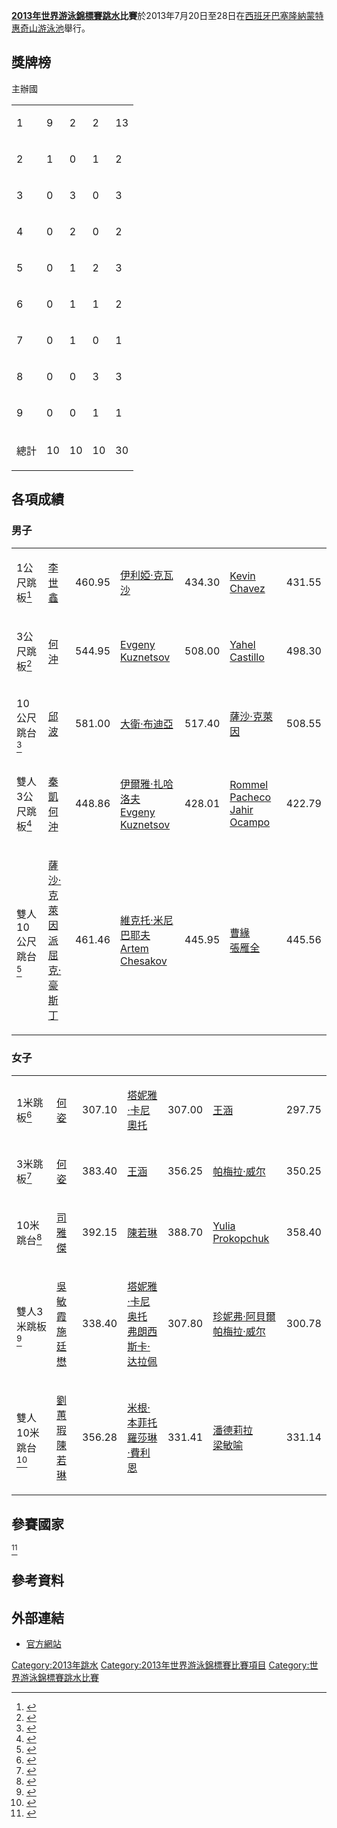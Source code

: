 {{main|2013年世界游泳錦標賽}}
'''[[2013年世界游泳錦標賽|2013年世界游泳錦標賽]][[跳水|跳水]]比賽'''於2013年7月20日至28日在[[西班牙|西班牙]][[巴塞隆納|巴塞隆納]][[蒙特惠奇山游泳池|蒙特惠奇山游泳池]]舉行。

==獎牌榜==
<!--do not remove the "*", per WP:ACCESS-->
{{colorbox|#ccccff| <nowiki>*</nowiki> }} 主辦國
{| {{RankedMedalTable|class=wikitable sortable}}
|-
|1||align=left|{{flaglink|CHN|2013年世界游泳錦標賽}}||9||2||2||13
|-
|2||align=left|{{flaglink|GER|2013年世界游泳錦標賽}}||1||0||1||2
|-
|3||align=left|{{flaglink|RUS|2013年世界游泳錦標賽}}||0||3||0||3
|-
|4||align=left|{{flaglink|ITA|2013年世界游泳錦標賽}}||0||2||0||2
|-
|5||align=left|{{flaglink|CAN|2013年世界游泳錦標賽}}||0||1||2||3
|-
|6||align=left|{{flaglink|UKR|2013年世界游泳錦標賽}}||0||1||1||2
|-
|7||align=left|{{flaglink|USA|2013年世界游泳錦標賽}}||0||1||0||1
|-
|8||align=left|{{flaglink|MEX|2013年世界游泳錦標賽}}||0||0||3||3
|-
|9||align=left|{{flaglink|MAS|2013年世界游泳錦標賽}}||0||0||1||1
|-
!colspan=2| 總計 || 10 || 10 || 10 || 30
|}

==各項成績==
===男子===
{| {{MedalistTable|type=項目|columns=2}}
|-
| 1公尺跳板<ref>{{Cite web |url=http://www.omegatiming.com/File/Download?id=00010D0106000003FFFFFFFFFFFFFF03 |title=Men's 1 metre springboard Results |accessdate=2013-07-23 |archive-date=2020-06-04 |archive-url=https://web.archive.org/web/20200604023050/https://www.omegatiming.com/File/Download?id=00010D0106000003FFFFFFFFFFFFFF03 |dead-url=no }}</ref>
| [[李世鑫|李世鑫]]<br />''{{flaglink|CHN|2013年世界游泳錦標賽}}'' || 460.95
| [[伊利婭·克瓦沙|伊利婭·克瓦沙]]<br />''{{flaglink|UKR|2013年世界游泳錦標賽}}'' || 434.30
| [[Kevin_Chavez|Kevin Chavez]]<br />''{{flaglink|MEX|2013年世界游泳錦標賽}}'' || 431.55
|-
| 3公尺跳板<ref>{{Cite web |url=http://omegatiming.com/File/Download?id=00010D0106000103FFFFFFFFFFFFFF03 |title=Men's 3 metres springboard Results |access-date=2013-07-29 |archive-url=https://web.archive.org/web/20150924133631/http://www.omegatiming.com/File/Download?id=00010D0106000103FFFFFFFFFFFFFF03 |archive-date=2015-09-24 |dead-url=yes }}</ref>
| [[何沖|何沖]]<br />''{{flaglink|CHN|2013年世界游泳錦標賽}}'' || 544.95
| [[Evgeny_Kuznetsov|Evgeny Kuznetsov]]<br />''{{flaglink|RUS|2013年世界游泳錦標賽}}'' || 508.00
| [[Yahel_Castillo|Yahel Castillo]]<br />''{{flaglink|MEX|2013年世界游泳錦標賽}}'' || 498.30
|-
| 10公尺跳台<ref>{{Cite web |url=http://omegatiming.com/File/Download?id=00010D0106000203FFFFFFFFFFFFFF03 |title=Men's 10 metres springboard Results |access-date=2013-07-29 |archive-url=https://web.archive.org/web/20150924133640/http://www.omegatiming.com/File/Download?id=00010D0106000203FFFFFFFFFFFFFF03 |archive-date=2015-09-24 |dead-url=yes }}</ref>
| [[邱波|邱波]]<br />''{{flaglink|CHN|2013年世界游泳錦標賽}}'' || 581.00 
| [[大衛·布迪亞|大衛·布迪亞]]<br />''{{flaglink|USA|2013年世界游泳錦標賽}}'' || 517.40
| [[薩沙·克萊因|薩沙·克萊因]]<br />''{{flaglink|GER|2013年世界游泳錦標賽}}'' || 508.55 
|-
| 雙人3公尺跳板<ref>{{Cite web |url=http://www.omegatiming.com/File/Download?id=00010D0106000403FFFFFFFFFFFFFF03 |title=Men's 3 m synchro springboard Results |accessdate=2013-07-24 |archive-date=2020-06-04 |archive-url=https://web.archive.org/web/20200604023104/https://www.omegatiming.com/File/Download?id=00010D0106000403FFFFFFFFFFFFFF03 |dead-url=no }}</ref>
|[[秦凱|秦凱]]<br>[[何沖|何沖]]<br />''{{flaglink|CHN|2013年世界游泳錦標賽}}'' || 448.86
|[[伊爾雅·扎哈洛夫|伊爾雅·扎哈洛夫]]<br>[[Evgeny_Kuznetsov_(diver)|Evgeny Kuznetsov]]<br />''{{flaglink|RUS|2013年世界游泳錦標賽}}'' || 428.01
|[[Rommel_Pacheco|Rommel Pacheco]]<br>[[Jahir_Ocampo|Jahir Ocampo]]<br />''{{flaglink|MEX|2013年世界游泳錦標賽}}'' || 422.79
|-
| 雙人10公尺跳台<ref>{{Cite web |url=http://www.omegatiming.com/File/Download?id=00010D0106000503FFFFFFFFFFFFFF03 |title=Men's synchronized 10 metre platform Results |accessdate=2013-07-23 |archive-date=2020-06-04 |archive-url=https://web.archive.org/web/20200604023108/https://www.omegatiming.com/File/Download?id=00010D0106000503FFFFFFFFFFFFFF03 |dead-url=no }}</ref>
|[[薩沙·克萊因|薩沙·克萊因]]<br>[[派屈克·豪斯丁|派屈克·豪斯丁]]<br />''{{flaglink|GER|2013年世界游泳錦標賽}}'' || 461.46
|[[維克托·米尼巴耶夫|維克托·米尼巴耶夫]]<br>[[Artem_Chesakov|Artem Chesakov]]<br />''{{flaglink|RUS|2013年世界游泳錦標賽}}'' || 445.95
|[[曹緣|曹緣]]<br>[[張雁全|張雁全]]<br />''{{flaglink|CHN|2013年世界游泳錦標賽}}'' || 445.56
|}

===女子===
{| {{MedalistTable|type=項目|columns=2}}
|-
| 1米跳板<ref>{{Cite web |url=http://www.omegatiming.com/File/Download?id=00010D0106010003FFFFFFFFFFFFFF03 |title=Women's 1 metre springboard Results |accessdate=2013-07-24 |archive-date=2020-06-04 |archive-url=https://web.archive.org/web/20200604023113/https://www.omegatiming.com/File/Download?id=00010D0106010003FFFFFFFFFFFFFF03 |dead-url=no }}</ref>
|{{flagicon|CHN}} [[何姿|何姿]]|| 307.10
|{{flagicon|ITA}} [[塔妮雅·卡尼奧托|塔妮雅·卡尼奧托]] || 307.00
|{{flagicon|CHN}} [[王涵|王涵]]|| 297.75
|-
| 3米跳板<ref>{{Cite web |url=http://omegatiming.com/File/Download?id=00010D0106010103FFFFFFFFFFFFFF03 |title=Women's 3 metres springboard Results |access-date=2013-07-28 |archive-url=https://web.archive.org/web/20150924133708/http://www.omegatiming.com/File/Download?id=00010D0106010103FFFFFFFFFFFFFF03 |archive-date=2015-09-24 |dead-url=yes }}</ref>
|{{flagicon|CHN}} [[何姿|何姿]] || 383.40
|{{flagicon|CHN}} [[王涵|王涵]] || 356.25
|{{flagicon|CAN}} [[帕梅拉·威尔|帕梅拉·威尔]] || 350.25
|-
| 10米跳台<ref>{{Cite web |url=http://omegatiming.com/File/Download?id=00010D0106010203FFFFFFFFFFFFFF03 |title=Women's 10 metres platform Results |access-date=2013-07-28 |archive-url=https://web.archive.org/web/20150924133716/http://www.omegatiming.com/File/Download?id=00010D0106010203FFFFFFFFFFFFFF03 |archive-date=2015-09-24 |dead-url=yes }}</ref>
|{{flagicon|CHN}} [[司雅傑|司雅傑]] || 392.15
|{{flagicon|CHN}} [[陳若琳|陳若琳]] || 388.70
|{{flagicon|UKR}} [[Yulia_Prokopchuk|Yulia Prokopchuk]] || 358.40
|-
| 雙人3米跳板<ref>{{Cite web |url=http://www.omegatiming.com/File/Download?id=00010D0106010403FFFFFFFFFFFFFF03 |title=Women's Synchronized 3 metres springboard Results |accessdate=2013-07-23 |archive-date=2020-06-04 |archive-url=https://web.archive.org/web/20200604023133/https://www.omegatiming.com/File/Download?id=00010D0106010403FFFFFFFFFFFFFF03 |dead-url=no }}</ref>
|{{flagicon|CHN}} [[吳敏霞|吳敏霞]]<br/>{{flagicon|CHN}} [[施廷懋|施廷懋]] || 338.40
|{{flagicon|ITA}} [[塔妮雅·卡尼奥托|塔妮雅·卡尼奥托]]<br/>{{flagicon|ITA}} [[弗朗西斯卡·达拉佩|弗朗西斯卡·达拉佩]] || 307.80
|{{flagicon|CAN}} [[珍妮弗·阿貝爾|珍妮弗·阿貝爾]]<br/>{{flagicon|CAN}} [[帕梅拉·威尔|帕梅拉·威尔]] || 300.78
|-
| 雙人10米跳台<ref>{{Cite web |url=http://www.omegatiming.com/File/Download?id=00010D0106010503FFFFFFFFFFFFFF03 |title=Women's Synchronized 10 metres platform Results |accessdate=2013-07-23 |archive-date=2020-06-04 |archive-url=https://web.archive.org/web/20200604023136/https://www.omegatiming.com/File/Download?id=00010D0106010503FFFFFFFFFFFFFF03 |dead-url=no }}</ref>
|{{flagicon|CHN}} [[劉蕙瑕|劉蕙瑕]]<br/>{{flagicon|CHN}} [[陳若琳|陳若琳]] || 356.28
|{{flagicon|CAN}} [[米根·本菲托|米根·本菲托]]<br>{{flagicon|CAN}} [[羅莎琳·費利恩|羅莎琳·費利恩]] || 331.41
|{{flagicon|MAS}} [[潘德莉拉|潘德莉拉]]<br/>{{flagicon|MAS}} [[梁敏喻|梁敏喻]] || 331.14
|}

==參賽國家==

{{columns-list|4|
*{{ARM}} (2)
*{{AUS}} (8)
*{{AUT}} (2)
*{{AZE}} (2)
*{{BLR}} (2)
*{{BRA}} (1)
*{{CAN}} (7)
*{{CHN}} (15)
*{{TPE}} (1)
*{{COL}} (6)
*{{CRO}} (2)
*{{CUB}} (7)
*{{DOM}} (2)
*{{FIN}} (1)
*{{FRA}} (4)
*{{GEO}} (1)
*{{GER}} (10)
*{{GBR2}} (10)
*{{GRE}} (2)
*{{HKG}} (5)
*{{HUN}} (4)
*{{INA}} (7)
*{{ITA}} (11)
*{{JAM}} (1)
*{{JPN}} (4)
*{{KOR}} (6)
*{{PRK}} (5)
*{{KUW}} (1)
*{{LTU}} (2)
*{{MAC}} (5)
*{{MAS}} (8)
*{{MEX}} (13)
*{{NED}} (4)
*{{NOR}} (3)
*{{POL}} (1)
*{{PUR}} (1)
*{{ROU}} (2)
*{{RUS}} (13)
*{{RSA}} (4)
*{{ESP}} (6)
*{{SWE}} (4)
*{{UKR}} (12)
*{{USA}} (15)
*{{VEN}} (6)
}}
<ref>{{Cite web |url=http://www.omegatiming.com/File/Download?id=00010D0106FFFFFFFFFFFFFFFFFFFF01 |title=Entry list by nation |accessdate=2013-07-23 |archive-date=2020-06-04 |archive-url=https://web.archive.org/web/20200604023137/https://www.omegatiming.com/File/Download?id=00010D0106FFFFFFFFFFFFFFFFFFFF01 |dead-url=no }}</ref>

==參考資料==
{{reflist}}

==外部連結==
*[https://web.archive.org/web/20130709052933/http://www.fina.org/H2O/index.php?option=com_content&view=category&layout=blog&id=336&Itemid=1192 官方網站]

{{世界游泳錦標賽}}

[[Category:2013年跳水|Category:2013年跳水]]
[[Category:2013年世界游泳錦標賽比賽項目|Category:2013年世界游泳錦標賽比賽項目]]
[[Category:世界游泳錦標賽跳水比賽|Category:世界游泳錦標賽跳水比賽]]